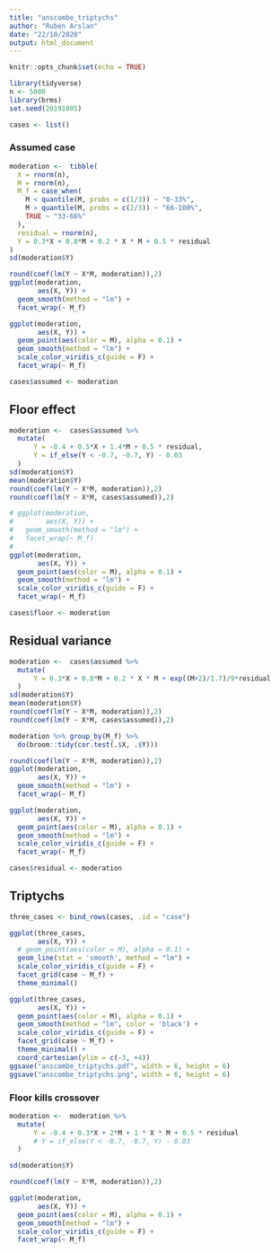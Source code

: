 ```yaml
---
title: "anscombe_triptychs"
author: "Ruben Arslan"
date: "22/10/2020"
output: html_document
---
```


```r
knitr::opts_chunk$set(echo = TRUE)
```



```r
library(tidyverse)
n <- 5000
library(brms)
set.seed(20191005)
```

```r
cases <- list()
```

### Assumed case
```r
moderation <-  tibble(
  X = rnorm(n),
  M = rnorm(n),
  M_f = case_when(
    M < quantile(M, probs = c(1/3)) ~ "0-33%",
    M > quantile(M, probs = c(2/3)) ~ "66-100%",
    TRUE ~ "33-66%"
  ),
  residual = rnorm(n),
  Y = 0.3*X + 0.8*M + 0.2 * X * M + 0.5 * residual
)
sd(moderation$Y)
```

```r
round(coef(lm(Y ~ X*M, moderation)),2)
ggplot(moderation, 
       aes(X, Y)) +
  geom_smooth(method = "lm") +
  facet_wrap(~ M_f)

ggplot(moderation, 
       aes(X, Y)) +
  geom_point(aes(color = M), alpha = 0.1) +
  geom_smooth(method = "lm") +
  scale_color_viridis_c(guide = F) +
  facet_wrap(~ M_f)

cases$assumed <- moderation
```

## Floor effect
```r
moderation <-  cases$assumed %>% 
  mutate(
      Y = -0.4 + 0.5*X + 1.4*M + 0.5 * residual,
      Y = if_else(Y < -0.7, -0.7, Y) - 0.03
  )
sd(moderation$Y)
mean(moderation$Y)
round(coef(lm(Y ~ X*M, moderation)),2)
round(coef(lm(Y ~ X*M, cases$assumed)),2)
```

```r
# ggplot(moderation, 
#        aes(X, Y)) +
#   geom_smooth(method = "lm") +
#   facet_wrap(~ M_f)
# 
ggplot(moderation, 
       aes(X, Y)) +
  geom_point(aes(color = M), alpha = 0.1) +
  geom_smooth(method = "lm") +
  scale_color_viridis_c(guide = F) +
  facet_wrap(~ M_f)

cases$floor <- moderation
```


## Residual variance
```r
moderation <-  cases$assumed %>% 
  mutate(
      Y = 0.3*X + 0.8*M + 0.2 * X * M + exp((M+2)/1.7)/9*residual
  )
sd(moderation$Y)
mean(moderation$Y)
round(coef(lm(Y ~ X*M, moderation)),2)
round(coef(lm(Y ~ X*M, cases$assumed)),2)
```

```r
moderation %>% group_by(M_f) %>% 
  do(broom::tidy(cor.test(.$X, .$Y)))

round(coef(lm(Y ~ X*M, moderation)),2)
ggplot(moderation, 
       aes(X, Y)) +
  geom_smooth(method = "lm") +
  facet_wrap(~ M_f)

ggplot(moderation, 
       aes(X, Y)) +
  geom_point(aes(color = M), alpha = 0.1) +
  geom_smooth(method = "lm") +
  scale_color_viridis_c(guide = F) +
  facet_wrap(~ M_f)

cases$residual <- moderation
```

## Triptychs
```r
three_cases <- bind_rows(cases, .id = "case")

ggplot(three_cases, 
       aes(X, Y)) +
  # geom_point(aes(color = M), alpha = 0.1) +
  geom_line(stat = 'smooth', method = "lm") +
  scale_color_viridis_c(guide = F) +
  facet_grid(case ~ M_f) +
  theme_minimal()

ggplot(three_cases, 
       aes(X, Y)) +
  geom_point(aes(color = M), alpha = 0.1) +
  geom_smooth(method = "lm", color = 'black') +
  scale_color_viridis_c(guide = F) +
  facet_grid(case ~ M_f) +
  theme_minimal() +
  coord_cartesian(ylim = c(-3, +4))
ggsave("anscombe_triptychs.pdf", width = 6, height = 6)
ggsave("anscombe_triptychs.png", width = 6, height = 6)
```







### Floor kills crossover
```r
moderation <-  moderation %>% 
  mutate(
      Y = -0.4 + 0.3*X + 2*M + 1 * X * M + 0.5 * residual
      # Y = if_else(Y < -0.7, -0.7, Y) - 0.03
  )

sd(moderation$Y)
```

```r
round(coef(lm(Y ~ X*M, moderation)),2)

ggplot(moderation, 
       aes(X, Y)) +
  geom_point(aes(color = M), alpha = 0.1) +
  geom_smooth(method = "lm") +
  scale_color_viridis_c(guide = F) +
  facet_wrap(~ M_f)

```

